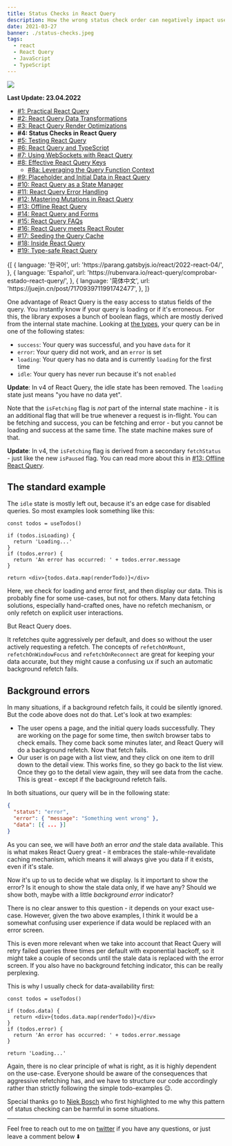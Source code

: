 ```yaml
---
title: Status Checks in React Query
description: How the wrong status check order can negatively impact user experience
date: 2021-03-27
banner: ./status-checks.jpeg
tags:
  - react
  - React Query
  - JavaScript
  - TypeScript
---
```



<img src="./status-checks.jpeg" />

<Attribution
  name="Kyndall Ramirez"
  url="https://unsplash.com/@kyndallramirez"
/>

**Last Update: 23.04.2022**

- [#1: Practical React Query](practical-react-query)
- [#2: React Query Data Transformations](react-query-data-transformations)
- [#3: React Query Render Optimizations](react-query-render-optimizations)
- <b>#4: Status Checks in React Query</b>
- [#5: Testing React Query](testing-react-query)
- [#6: React Query and TypeScript](react-query-and-type-script)
- [#7: Using WebSockets with React Query](using-web-sockets-with-react-query)
- [#8: Effective React Query Keys](effective-react-query-keys)
  - [#8a: Leveraging the Query Function Context](leveraging-the-query-function-context)
- [#9: Placeholder and Initial Data in React Query](placeholder-and-initial-data-in-react-query)
- [#10: React Query as a State Manager](react-query-as-a-state-manager)
- [#11: React Query Error Handling](react-query-error-handling)
- [#12: Mastering Mutations in React Query](mastering-mutations-in-react-query)
- [#13: Offline React Query](offline-react-query)
- [#14: React Query and Forms](react-query-and-forms)
- [#15: React Query FAQs](react-query-fa-qs)
- [#16: React Query meets React Router](react-query-meets-react-router)
- [#17: Seeding the Query Cache](seeding-the-query-cache)
- [#18: Inside React Query](inside-react-query)
- [#19: Type-safe React Query](type-safe-react-query)

<Translations>
  {[
    {
      language: '한국어',
      url: 'https://parang.gatsbyjs.io/react/2022-react-04/',
    },
    {
      language: 'Español',
      url: 'https://rubenvara.io/react-query/comprobar-estado-react-query/',
    },
    {
      language: '简体中文',
      url: 'https://juejin.cn/post/7170939711991742477',
    },
  ]}
</Translations>

One advantage of React Query is the easy access to status fields of the query. You instantly know if your query is loading or if it's erroneous. For this, the library exposes a bunch of boolean flags, which are mostly derived from the internal state machine. Looking at [the types](https://github.com/tannerlinsley/react-query/blob/f2137dc4e4553256c4ebc1891b548fe35efe9231/src/core/types.ts#L250), your query can be in one of the following states:

- `success`: Your query was successful, and you have `data` for it
- `error`: Your query did not work, and an `error` is set
- `loading`: Your query has no data and is currently `loading` for the first time
- `idle`: Your query has never run because it's not `enabled`

**Update**: In v4 of React Query, the idle state has been removed. The `loading` state just means "you have no data yet".

Note that the `isFetching` flag is _not_ part of the internal state machine - it is an additional flag that will be true whenever a request is in-flight. You can be fetching and success, you can be fetching and error - but you cannot be loading and success at the same time. The state machine makes sure of that.

**Update**: In v4, the `isFetching` flag is derived from a secondary `fetchStatus` - just like the new `isPaused` flag. You can read more about this in [#13: Offline React Query](offline-react-query).

## The standard example

The `idle` state is mostly left out, because it's an edge case for disabled queries. So most examples look something like this:

```jsx:title=standard-example
const todos = useTodos()

if (todos.isLoading) {
  return 'Loading...'
}
if (todos.error) {
  return 'An error has occurred: ' + todos.error.message
}

return <div>{todos.data.map(renderTodo)}</div>
```

Here, we check for loading and error first, and then display our data. This is probably fine for some use-cases, but not for others. Many data fetching solutions, especially hand-crafted ones, have no refetch mechanism, or only refetch on explicit user interactions.

But React Query does.

It refetches quite aggressively per default, and does so without the user actively requesting a refetch. The concepts of `refetchOnMount`, `refetchOnWindowFocus` and `refetchOnReconnect` are great for keeping your data accurate, but they might cause a confusing ux if such an automatic background refetch fails.

## Background errors

In many situations, if a background refetch fails, it could be silently ignored. But the code above does not do that. Let's look at two examples:

- The user opens a page, and the initial query loads successfully. They are working on the page for some time, then switch browser tabs to check emails. They come back some minutes later, and React Query will do a background refetch. Now that fetch fails.
- Our user is on page with a list view, and they click on one item to drill down to the detail view. This works fine, so they go back to the list view. Once they go to the detail view again, they will see data from the cache. This is great - except if the background refetch fails.

In both situations, our query will be in the following state:

```json
{
  "status": "error",
  "error": { "message": "Something went wrong" },
  "data": [{ ... }]
}
```

As you can see, we will have _both_ an error _and_ the stale data available. This is what makes React Query great - it embraces the stale-while-revalidate caching mechanism, which means it will always give you data if it exists, even if it's stale.

Now it's up to us to decide what we display. Is it important to show the error? Is it enough to show the stale data only, if we have any? Should we show both, maybe with a little _background error_ indicator?

There is no clear answer to this question - it depends on your exact use-case. However, given the two above examples, I think it would be a somewhat confusing user experience if data would be replaced with an error screen.

This is even more relevant when we take into account that React Query will retry failed queries three times per default with exponential backoff, so it might take a couple of seconds until the stale data is replaced with the error screen. If you also have no background fetching indicator, this can be really perplexing.

This is why I usually check for data-availability first:

```jsx:title=data-first
const todos = useTodos()

if (todos.data) {
  return <div>{todos.data.map(renderTodo)}</div>
}
if (todos.error) {
  return 'An error has occurred: ' + todos.error.message
}

return 'Loading...'
```

Again, there is no clear principle of what is right, as it is highly dependent on the use-case. Everyone should be aware of the consequences that aggressive refetching has, and we have to structure our code accordingly rather than strictly following the simple todo-examples 😉.

Special thanks go to [Niek Bosch](https://github.com/boschni) who first highlighted to me why this pattern of status checking can be harmful in some situations.

---

Feel free to reach out to me on [twitter](https://twitter.com/tkdodo) if you have any questions, or just leave a comment below ⬇️

<Comments withSeparator={false} />
